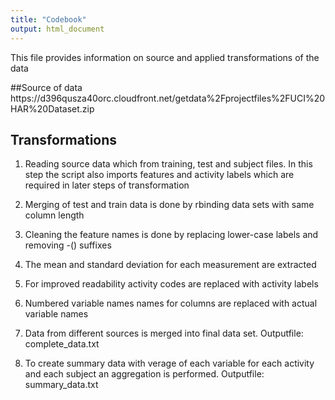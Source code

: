 ```yaml
---
title: "Codebook"
output: html_document
---
```


This file provides information on source and applied transformations of the data

##Source of data
https://d396qusza40orc.cloudfront.net/getdata%2Fprojectfiles%2FUCI%20HAR%20Dataset.zip

## Transformations
1. Reading source data which from training, test and subject files. In this step the script also imports features and activity labels which are required in later steps of transformation

2. Merging of test and train data is done by rbinding data sets with same column length

3. Cleaning the feature names is done by replacing lower-case labels and removing -() suffixes

4. The mean and standard deviation for each measurement are extracted

5. For improved readability activity codes are replaced with activity labels

6. Numbered variable names names for columns are replaced with actual variable names

7. Data from different sources is merged into final data set. Outputfile: complete_data.txt

8. To create summary data with verage of each variable for each activity and each subject an aggregation is performed. Outputfile: summary_data.txt